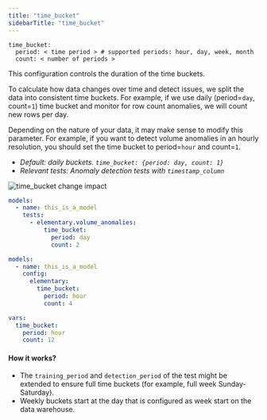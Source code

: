 ```yaml
---
title: "time_bucket"
sidebarTitle: "time_bucket"
---
```


```
time_bucket:
  period: < time period > # supported periods: hour, day, week, month
  count: < number of periods >
```

This configuration controls the duration of the time buckets.

To calculate how data changes over time and detect issues, we split the data into consistent time buckets.
For example, if we use daily (period=`day`, count=`1`) time bucket and monitor for row count anomalies, we will count new rows per day.

Depending on the nature of your data, it may make sense to modify this parameter.
For example, if you want to detect volume anomalies in an hourly resolution, you should set the time bucket to period=`hour` and count=`1`.

- _Default: daily buckets. `time_bucket: {period: day, count: 1}`_
- _Relevant tests: Anomaly detection tests with `timestamp_column`_

<Frame caption="time_bucket change impact">
  <img
    src="https://res.cloudinary.com/diuctyblm/image/upload/v1681301377/Anomaly%20detection%20tests/time_bucket_ypxuxu.png"
    alt="time_bucket change impact"
  />
</Frame>

<RequestExample>

```yml test
models:
  - name: this_is_a_model
    tests:
      - elementary.volume_anomalies:
          time_bucket:
            period: day
            count: 2
```

```yml model
models:
  - name: this_is_a_model
    config:
      elementary:
        time_bucket:
          period: hour
          count: 4
```

```yml dbt_project.yml
vars:
  time_bucket:
    period: hour
    count: 12
```

</RequestExample>

#### How it works?

- The `training_period` and `detection_period` of the test might be extended to ensure full time buckets (for example, full week Sunday-Saturday).
- Weekly buckets start at the day that is configured as week start on the data warehouse.
